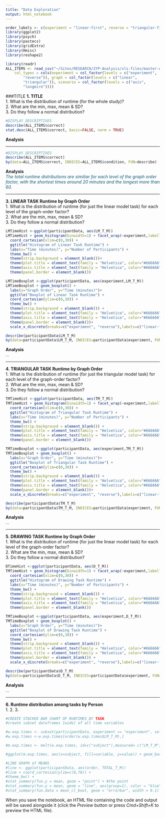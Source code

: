 ```yaml
---
title: "Data Exploration"
output: html_notebook
---
```

```r
order_labels <- c(experiment = "linear-first", reverse = "triangular-first")
library(ggplot2)
library(psych)
library(pastecs)
library(gridExtra)
library(Hmisc)
library(reshape2)

library(readr)
ALL_ITEMS <- read_csv("~/Sites/RESEARCH/2YP-Analysis/xls-files/master-wrangled-data/all_items.csv", 
    col_types = cols(experiment = col_factor(levels = c("experiment", 
        "reverse")), graph = col_factor(levels = c("linear", 
        "triangular")), scenario = col_factor(levels = c("axis", 
        "longmire"))))
```
  
  
  
  
  
  
  
  
  
  
  
  
  
###TITLE
**1. TITLE**  
1. What is the distribution of runtime (for the whole study)?    
2. What are the min, max, mean & SD?   
3. Do they follow a normal distribution?  




```r
#DISPLAY DESCRIPTIVES
describe(ALL_ITEMS$correct)
stat.desc(ALL_ITEMS$correct, basic=FALSE, norm = TRUE)

```

**Analysis**  
<span style="color:#0F5B78">
</span>

<span style = "color:red">
</span>

***  






```r
#DISPLAY DESCRIPTIVES
describe(ALL_ITEMS$correct)
by(data=ALL_ITEMS$correct, INDICES=ALL_ITEMS$condition, FUN=describe)
```

**Analysis**  
<span style="color:#0F5B78">
*The total runtime distributions are similiar for each level of the graph order factor, with the shortest times around 20 minutes and the longest more than 60.*
</span>  

***  
**3. LINEAR TASK Runtime by Graph Order**  
1. What is the distribution of runtime (for just the linear model task) for each level of the graph-order factor?    
2. What are the min, max, mean & SD?   
3. Do they follow a normal distribution?  

```r
LMTimeHist <-ggplot(participantData, aes(LM_T_M))
LMTimeHist + geom_histogram(binwidth=1) + facet_wrap(~experiment,labeller=labeller(order=order_labels)) + 
  coord_cartesian(xlim=c(0,30)) +
  ggtitle("Histogram of Linear Task Runtime") + 
  labs(x="Time (minutes)", y="Number of Participants") + 
  theme_bw() +
  theme(strip.background = element_blank())+
  theme(plot.title = element_text(family = "Helvetica", color="#666666", face="bold", size=12, hjust=0.5)) + 
  theme(axis.title = element_text(family = "Helvetica", color="#666666", face="bold", size=10)) +
  theme(panel.border = element_blank())
```
```r
LMTimeBoxplot <-ggplot(participantData, aes(experiment,LM_T_M))
LMTimeBoxplot + geom_boxplot() +
  labs(x="Graph Order", y="Time (minutes)")+
  ggtitle("Boxplot of Linear Task Runtime") +
  coord_cartesian(ylim=c(0,30)) +
  theme_bw() +
  theme(strip.background = element_blank()) +
  theme(plot.title = element_text(family = "Helvetica", color="#666666", face="bold", size=12, hjust=0.5)) + 
  theme(axis.title = element_text(family = "Helvetica", color="#666666", face="bold", size=10)) +
  theme(panel.border = element_blank())+ 
  scale_x_discrete(breaks=c("experiment", "reverse"),labels=c("linear-first", "triangular-first"))
```

```r
describe(participantData$LM_T_M)
by(data=participantData$LM_T_M, INDICES=participantData$experiment, FUN=describe)
```

**Analysis**  
<span style="color:#0F5B78">
*...*
</span>  

***  
**4. TRIANGULAR TASK Runtime by Graph Order**  
1. What is the distribution of runtime (for just the triangular model task) for each level of the graph-order factor?    
2. What are the min, max, mean & SD?   
3. Do they follow a normal distribution?   



```r
TMTimeHist <-ggplot(participantData, aes(TM_T_M))
TMTimeHist + geom_histogram(binwidth=1) + facet_wrap(~experiment,labeller=labeller(order=order_labels)) + 
  coord_cartesian(xlim=c(0,30)) +
  ggtitle("Histogram of Triangular Task Runtime") + 
  labs(x="Time (minutes)", y="Number of Participants") + 
  theme_bw() +
  theme(strip.background = element_blank()) +
  theme(plot.title = element_text(family = "Helvetica", color="#666666", face="bold", size=12, hjust=0.5)) + 
  theme(axis.title = element_text(family = "Helvetica", color="#666666", face="bold", size=10)) +
  theme(panel.border = element_blank())
```
```r
TMTimeBoxplot <-ggplot(participantData, aes(experiment,TM_T_M))
TMTimeBoxplot + geom_boxplot() +
  labs(x="Graph Order", y="Time (minutes)")+
  ggtitle("Boxplot of Triangular Task Runtime") +
  coord_cartesian(ylim=c(0,30)) +
  theme_bw() +
  theme(strip.background = element_blank()) +
  theme(plot.title = element_text(family = "Helvetica", color="#666666", face="bold", size=12, hjust=0.5)) + 
  theme(axis.title = element_text(family = "Helvetica", color="#666666", face="bold", size=10)) +
  theme(panel.border = element_blank())+
  scale_x_discrete(breaks=c("experiment", "reverse"),labels=c("linear-first", "triangular-first"))
```
```r
describe(participantData$TM_T_M)
by(data=participantData$TM_T_M, INDICES=participantData$experiment, FUN=describe)
```


**Analysis**  
<span style="color:#0F5B78">
*...*
</span>  

***  
**5. DRAWING TASK Runtime by Graph Order**  
1. What is the distribution of runtime (for just the linear model task) for each level of the graph-order factor?    
2. What are the min, max, mean & SD?   
3. Do they follow a normal distribution?   

```r
DTimeHist <-ggplot(participantData, aes(D_T_M))
TMTimeHist + geom_histogram(binwidth=1) + facet_wrap(~experiment,labeller=labeller(order=order_labels)) + 
  coord_cartesian(xlim=c(0,30)) +
  ggtitle("Histogram of Drawing Task Runtime") + 
  labs(x="Time (minutes)", y="Number of Participants") + 
  theme_bw() +
  theme(strip.background = element_blank()) +
  theme(plot.title = element_text(family = "Helvetica", color="#666666", face="bold", size=12, hjust=0.5)) + 
  theme(axis.title = element_text(family = "Helvetica", color="#666666", face="bold", size=10)) +
  theme(panel.border = element_blank())
```


```r
TMTimeBoxplot <-ggplot(participantData, aes(experiment,D_T_M))
TMTimeBoxplot + geom_boxplot() +
  labs(x="Graph Order", y="Time (minutes)")+
  ggtitle("Boxplot of Drawing Task Runtime") +
  coord_cartesian(ylim=c(0,30)) +
  theme_bw() +
  theme(strip.background = element_blank()) +
  theme(plot.title = element_text(family = "Helvetica", color="#666666", face="bold", size=12, hjust=0.5)) + 
  theme(axis.title = element_text(family = "Helvetica", color="#666666", face="bold", size=10)) +
  theme(panel.border = element_blank()) +
  scale_x_discrete(breaks=c("experiment", "reverse"),labels=c("linear-first", "triangular-first"))
```
```r
describe(participantData$D_T_M)
by(data=participantData$D_T_M, INDICES=participantData$experiment, FUN=describe)
```
**Analysis**  
<span style="color:#0F5B78">
*...*
</span>  

***  

**6. Runtime distribution among tasks by Person**  
1. 
2.
3. 



```r
#CREATE STACKED BAR CHART OF RUNTIMES BY TASK
#create subset dataframes [wide] of all time variables

#w.exp.times <- subset(participantData, experiment == "experiment", select = c("subject","LM_T_M","TM_T_M","D_T_M"))
#w.exp.times <-w.exp.times[order(w.exp.times$LM_T_M),]

#m.exp.times <- melt(w.exp.times, id=c("subject"),measured= c("LM_T_M","D_T_M","TM_T_M"))

#ggplot(m.exp.times, aes(x=subject, fill=variable, y=value)) + geom_bar(stat = "identity") + coord_flip() 


```

```r
#LINE GRAPH of MEANS 
#line <- ggplot(participantData, aes(order, TOTAL_T_M))
#line + coord_cartesian(ylim=c(0,70)) +
#theme_bw() + 
#stat_summary(fun.y = mean, geom = "point") + #the point
#stat_summary(fun.y = mean, geom = "line", aes(group=1), color = "blue", linetype="dashed") + #the grouping line
#stat_summary(fun.data = mean_cl_boot, geom = "errorbar", width = 0.1)
```
When you save the notebook, an HTML file containing the code and output will be saved alongside it (click the *Preview* button or press *Cmd+Shift+K* to preview the HTML file).

